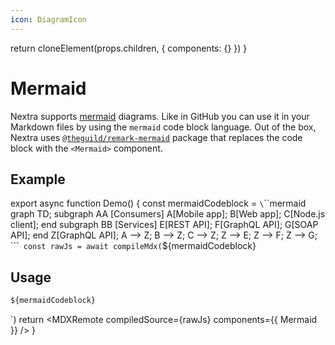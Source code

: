 ```yaml
---
icon: DiagramIcon
---
```



  return cloneElement(props.children, {
    components: {}
  })
}

# Mermaid

Nextra supports [mermaid](https://mermaid.js.org) diagrams. Like in GitHub you
can use it in your Markdown files by using the `mermaid` code block language.
Out of the box, Nextra uses
[`@theguild/remark-mermaid`](https://npmjs.com/package/@theguild/remark-mermaid)
package that replaces the code block with the `<Mermaid>` component.

## Example

<Demo />

export async function Demo() {
  const mermaidCodeblock = `\`\`\`mermaid
graph TD;
subgraph AA [Consumers]
A[Mobile app];
B[Web app];
C[Node.js client];
end
subgraph BB [Services]
E[REST API];
F[GraphQL API];
G[SOAP API];
end
Z[GraphQL API];
A --> Z;
B --> Z;
C --> Z;
Z --> E;
Z --> F;
Z --> G;
\`\`\``
  const rawJs = await compileMdx(`${mermaidCodeblock}
## Usage
~~~md filename="Markdown"
${mermaidCodeblock}
~~~
`)
  return <MDXRemote compiledSource={rawJs} components={{ Mermaid }} />
}
